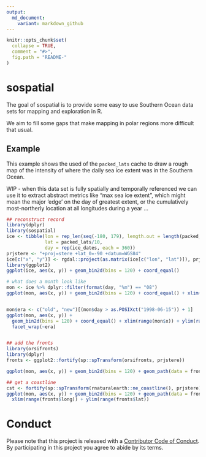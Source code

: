 ```yaml
---
output:
  md_document:
    variant: markdown_github
---
```


<!-- README.md is generated from README.Rmd. Please edit that file -->

```r
knitr::opts_chunk$set(
  collapse = TRUE,
  comment = "#>",
  fig.path = "README-"
)
```

# sospatial

The goal of sospatial is to provide some easy to use Southern Ocean data sets for 
mapping and exploration in R. 

We aim to fill some gaps that make mapping in polar regions more difficult that usual. 

## Example

This example shows the used of the `packed_lats` cache to draw a rough map of the intensity
of where the daily sea ice extent was in the Southern Ocean. 

WIP - when this data set is fully spatially and temporally referenced we can use it 
to extract abstract metrics like "max sea ice extent", which might mean the major 'edge' on the day of greatest extent, or the cumulatively most-northerly location at all longitudes during a year ...


```r
## reconstruct record
library(dplyr)
library(sospatial)
ice <- tibble(lon = rep_len(seq(-180, 179), length.out = length(packed_lats)), 
              lat = packed_lats/10,
              day = rep(ice_dates, each = 360))
prjstere <- "+proj=stere +lat_0=-90 +datum=WGS84"
ice[c("x", "y")] <- rgdal::project(as.matrix(ice[c("lon", "lat")]), prjstere)
library(ggplot2)
ggplot(ice, aes(x, y)) + geom_bin2d(bins = 120) + coord_equal()

# what does a month look like
mon <- ice %>% dplyr::filter(format(day, "%m") == "08")
ggplot(mon, aes(x, y)) + geom_bin2d(bins = 120) + coord_equal() + xlim(range(mon$x)) + ylim(range(mon$y))


mon$era <- c("old", "new")[(mon$day > as.POSIXct("1998-06-15")) + 1]
ggplot(mon, aes(x, y)) + 
  geom_bin2d(bins = 120) + coord_equal() + xlim(range(mon$x)) + ylim(range(mon$y)) + 
  facet_wrap(~era)


## add the fronts 
library(orsifronts)
library(dplyr)
fronts <- ggplot2::fortify(sp::spTransform(orsifronts, prjstere))

ggplot(mon, aes(x, y)) + geom_bin2d(bins = 120) + geom_path(data = fronts, aes(long, lat, group = group, colour = id))

## get a coastline
cst <- fortify(sp::spTransform(rnaturalearth::ne_coastline(), prjstere))
ggplot(mon, aes(x, y)) + geom_bin2d(bins = 120) + geom_path(data = fronts, aes(long, lat, group = group, colour = id)) + geom_path(data = cst, aes(long, lat, group = group)) + 
  xlim(range(fronts$long)) + ylim(range(fronts$lat))

```


# Conduct

Please note that this project is released with a [Contributor Code of Conduct](CONDUCT.md). By participating in this project you agree to abide by its terms.

